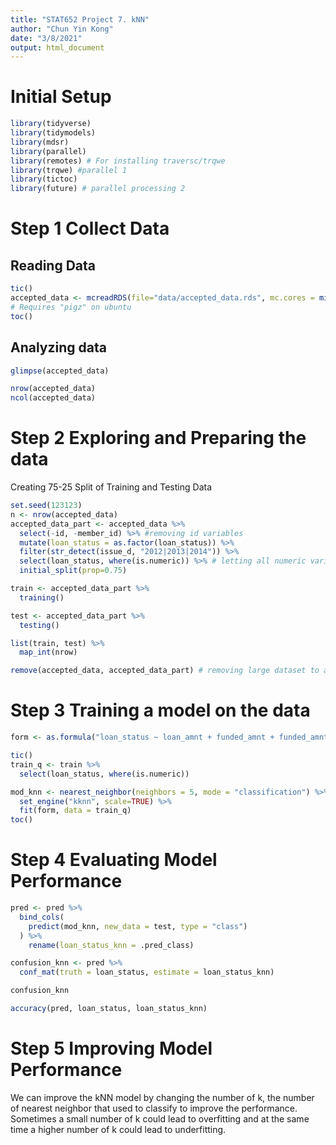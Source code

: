 ---
title: "STAT652 Project 7. kNN"
author: "Chun Yin Kong"
date: "3/8/2021"
output: html_document
---

# Initial Setup
```{r warning=FALSE, message=FALSE}
library(tidyverse)
library(tidymodels)
library(mdsr)
library(parallel)
library(remotes) # For installing traversc/trqwe
library(trqwe) #parallel 1
library(tictoc)
library(future) # parallel processing 2
```

# Step 1 Collect Data
## Reading Data
```{r warning=FALSE, message=FALSE, eval=FALSE}
tic()
accepted_data <- mcreadRDS(file="data/accepted_data.rds", mc.cores = min(parallel::detectCores(), 16))
# Requires "pigz" on ubuntu
toc()
```

## Analyzing data
```{r}
glimpse(accepted_data)
```

```{r}
nrow(accepted_data)
ncol(accepted_data)
```

# Step 2 Exploring and Preparing the data
Creating 75-25 Split of Training and Testing Data
```{r warning=FALSE, message=FALSE}
set.seed(123123)
n <- nrow(accepted_data)
accepted_data_part <- accepted_data %>%
  select(-id, -member_id) %>% #removing id variables
  mutate(loan_status = as.factor(loan_status)) %>%
  filter(str_detect(issue_d, "2012|2013|2014")) %>%
  select(loan_status, where(is.numeric)) %>% # letting all numeric variables remain, others all drop
  initial_split(prop=0.75)

train <- accepted_data_part %>%
  training()

test <- accepted_data_part %>%
  testing()

list(train, test) %>%
  map_int(nrow)

remove(accepted_data, accepted_data_part) # removing large dataset to avoid RAM shortage
```
# Step 3 Training a model on the data

```{r}
form <- as.formula("loan_status ~ loan_amnt + funded_amnt + funded_amnt_inv + int_rate + installment + annual_inc + delinq_2yrs + fico_range_low + fico_range_high")
```

```{r}
tic()
train_q <- train %>%
  select(loan_status, where(is.numeric)) 

mod_knn <- nearest_neighbor(neighbors = 5, mode = "classification") %>%
  set_engine("kknn", scale=TRUE) %>%
  fit(form, data = train_q)
toc()
```

# Step 4 Evaluating Model Performance
```{r}
pred <- pred %>%
  bind_cols(
    predict(mod_knn, new_data = test, type = "class")
  ) %>%
    rename(loan_status_knn = .pred_class)
```

```{r}
confusion_knn <- pred %>%
  conf_mat(truth = loan_status, estimate = loan_status_knn)

confusion_knn
```

```{r}
accuracy(pred, loan_status, loan_status_knn)
```

# Step 5 Improving Model Performance
We can improve the kNN model by changing the number of k, the number of nearest neighbor that used to classify to improve the performance. Sometimes a small number of k could lead to overfitting and at the same time a higher number of k could lead to underfitting.